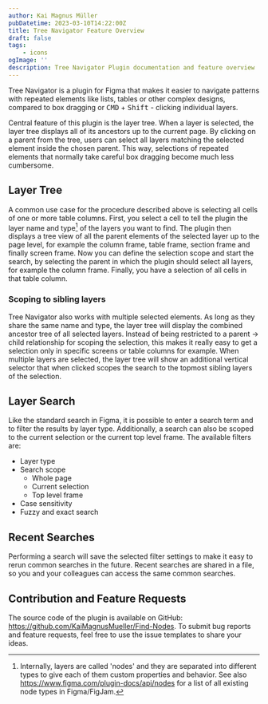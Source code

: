 ```yaml
---
author: Kai Magnus Müller
pubDatetime: 2023-03-10T14:22:00Z
title: Tree Navigator Feature Overview
draft: false
tags:
    - icons
ogImage: ''
description: Tree Navigator Plugin documentation and feature overview
---
```



Tree Navigator is a plugin for Figma that makes it easier to navigate patterns with repeated elements like lists, tables or other complex designs, compared to box dragging or <kbd>CMD</kbd> + <kbd>Shift</kbd> - clicking individual layers.

Central feature of this plugin is the layer tree. When a layer is selected, the layer tree displays all of its ancestors up to the current page. By clicking on a parent from the tree, users can select all layers matching the selected element inside the chosen parent. This way, selections of repeated elements that normally take careful box dragging become much less cumbersome.

<Figure
	alt="With the layer tree visualization, selecting similar layers in specific columns or screens becomes fast and easy."
	src="/video/tree-navigator/110423_intro_video.mp4"
	type="video"
	aspectRatio="16/10"
	fullWidth></Figure>

## Layer Tree

A common use case for the procedure described above is selecting all cells of one or more table columns. First, you select a cell to tell the plugin the layer name and type[^1] of the layers you want to find. The plugin then displays a tree view of all the parent elements of the selected layer up to the page level, for example the column frame, table frame, section frame and finally screen frame. Now you can define the selection scope and start the search, by selecting the parent in which the plugin should select all layers, for example the column frame. Finally, you have a selection of all cells in that table column.

<Figure
	alt="Screenshot of the Tree Navigator plugin showing the layer tree for a selected element in Figma."
	src="https://res.cloudinary.com/dm3a0qioc/image/upload/v1680009276/LayerTree_02_i544hp.png"
	aspectRatio="16:10"
	captionHidden="true"></Figure>

### Scoping to sibling layers

Tree Navigator also works with multiple selected elements. As long as they share the same name and type, the layer tree will display the combined ancestor tree of all selected layers. Instead of being restricted to a parent -> child relationship for scoping the selection, this makes it really easy to get a selection only in specific screens or table columns for example. When multiple layers are selected, the layer tree will show an additional vertical selector that when clicked scopes the search to the topmost sibling layers of the selection.

<Figure
	alt="It is easy to target only specific frames for the selection."
	src="/video/tree-navigator/110423_sibling_select_demo.mp4"
	type="video"
	aspectRatio="16/10"></Figure>

## Layer Search

Like the standard search in Figma, it is possible to enter a search term and to filter the results by layer type. Additionally, a search can also be scoped to the current selection or the current top level frame. The available filters are:

-   Layer type
-   Search scope
    -   Whole page
    -   Current selection
    -   Top level frame
-   Case sensitivity
-   Fuzzy and exact search

## Recent Searches

Performing a search will save the selected filter settings to make it easy to rerun common searches in the future. Recent searches are shared in a file, so you and your colleagues can access the same common searches.

<Figure
	alt="Collage of screenshots highlighting recent searches and an open flyout, showing the search scope options."
	src="https://res.cloudinary.com/dm3a0qioc/image/upload/v1681250483/search_scoping_kdbhwa.jpg"
	aspectRatio="16:10"
	captionHidden="true"></Figure>

## Contribution and Feature Requests

The source code of the plugin is available on GitHub: https://github.com/KaiMagnusMueller/Find-Nodes. To submit bug reports and feature requests, feel free to use the issue templates to share your ideas.

[^1]: Internally, layers are called 'nodes' and they are separated into different types to give each of them custom properties and behavior. See also https://www.figma.com/plugin-docs/api/nodes for a list of all existing node types in Figma/FigJam.
